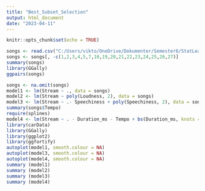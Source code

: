 ```yaml
---
title: "Best_Subset_Selection"
output: html_document
date: "2023-04-11"
---
```


```r
knitr::opts_chunk$set(echo = TRUE)
```


```r
songs <- read.csv("C:/Users/vikto/OneDrive/Dokumenter/Semester6/StatLearn/tmt4268_Assignment/Spotify_Youtube.csv")
songs <- songs[, -c(1,2,3,4,5,7,10,19,20,21,22,23,24,25,26,27)]
summary(songs)
library(GGally)
ggpairs(songs)

songs <- na.omit(songs)
model1 <- lm(Stream ~ ., data = songs)
model2 <- lm(Stream ~ poly(Loudness, 2), data = songs)
model3 <- lm(Stream ~ .- Speechiness + poly(Speechiness, 2), data = songs)
summary(songs$Tempo)
require(splines)
model4 <- lm(Stream ~ . - Duration_ms - Tempo + bs(Duration_ms, knots = c(250000, 400000)) + bs(Tempo, knots =c(120)), data = songs)
library(carData)
library(GGally)
library(ggplot2)
library(ggfortify)
autoplot(model1, smooth.colour = NA)
autoplot(model3, smooth.colour = NA)
autoplot(model4, smooth.colour = NA)
summary (model1)
summary (model2)
summary (model3)
summary (model4)
```